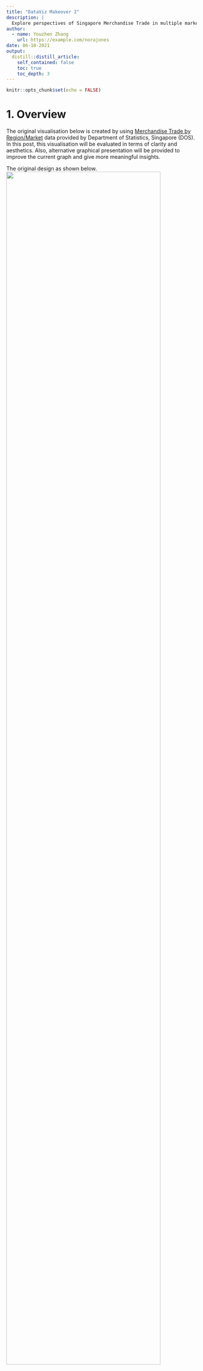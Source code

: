 ```yaml
---
title: "DataViz Makeover 2"
description: |
  Explore perspectives of Singapore Merchandise Trade in multiple markets from 2011 to 2020.
author:
  - name: Youzhen Zhang
    url: https://example.com/norajones
date: 06-10-2021
output:
  distill::distill_article:
    self_contained: false
    toc: true
    toc_depth: 3
---
```



```r
knitr::opts_chunk$set(echo = FALSE)
```

# 1. Overview

The original visualisation below is created by using [Merchandise Trade by Region/Market](https://www.singstat.gov.sg/find-data/search-by-theme/trade-and-investment/merchandise-trade/latest-data) data provided by Department of Statistics, Singapore (DOS). In this post, this visualisation will be evaluated in terms of clarity and aesthetics. Also, alternative graphical presentation will be provided to improve the current graph and give more meaningful insights.

The original design as shown below.
![](img/original_design.png){width=90%}

# 2. Critiques and Recommendations

### 2.1 **Clarity**
|**S/N** |          **Critiques**         |     **Comments**     |
|:--|:-----------------------------------------------|:--------------------------|
| 1  | **Lack of a title to give a brief introduction for the visualisation** - A proper title that describe the intend of the graph well can help users to understand the visualisation easier and better.   | Add a title that can precisely convey the visualisation. |
| 2  | **The title and value for the Axis is misleading** - Just use import and export as the title for Y-axis and X-axis respectively is vague, users can not easily identify whether the value of axis is the actual merchandise trade volume or the percentage of merchandise trade volume.  | Use the proper title for both Y-axis and X-axis.   |
| 3  | **No indication of the Period for the merchandise trade volume** - The data source contains lots of merchandise trade data from 1976 to 2021, users can not be able to identify the period for the merchandise trade shown in the visualisation if no additional information to emphasize the specific period.     | Add information to clarify the period observed.  |
| 4  | **The conclusion information highlighted in the bottom of the visualisation can not be drawn based on the graph** - The year 2009 and 2006 are mentioned in the conclusion, but there is no related information shown in the graph.    | Clarify the period observed and make proper conclusions based on the visualisation.   |


### 2.2 **Aesthetics**
|**S/N** |          **Critiques**         |     **Comments**     |
|:--|:-----------------------------------------------|:--------------------------|
| 1  |      |       |
| 2  |      |       |
| 3  |      |       |
| 4  |      |       |



